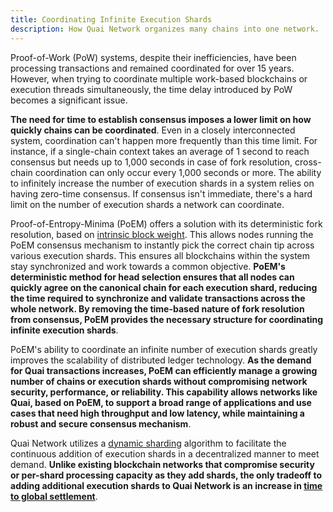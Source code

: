 ```yaml
---
title: Coordinating Infinite Execution Shards
description: How Quai Network organizes many chains into one network.
---
```


Proof-of-Work (PoW) systems, despite their inefficiencies, have been processing transactions and remained coordinated for over 15 years. However, when trying to coordinate multiple work-based blockchains or execution threads simultaneously, the time delay introduced by PoW becomes a significant issue.

**The need for time to establish consensus imposes a lower limit on how quickly chains can be coordinated**. Even in a closely interconnected system, coordination can't happen more frequently than this time limit. For instance, if a single-chain context takes an average of 1 second to reach consensus but needs up to 1,000 seconds in case of fork resolution, cross-chain coordination can only occur every 1,000 seconds or more. The ability to infinitely increase the number of execution shards in a system relies on having zero-time consensus. If consensus isn't immediate, there's a hard limit on the number of execution shards a network can coordinate.

Proof-of-Entropy-Minima (PoEM) offers a solution with its deterministic fork resolution, based on [intrinsic block weight](/learn/advanced-introduction/poem/instant-fork-resolution/intrinsic-block-weight). This allows nodes running the PoEM consensus mechanism to instantly pick the correct chain tip across various execution shards. This ensures all blockchains within the system stay synchronized and work towards a common objective. **PoEM's deterministic method for head selection ensures that all nodes can quickly agree on the canonical chain for each execution shard, reducing the time required to synchronize and validate transactions across the whole network. By removing the time-based nature of fork resolution from consensus, PoEM provides the necessary structure for coordinating infinite execution shards**.

PoEM's ability to coordinate an infinite number of execution shards greatly improves the scalability of distributed ledger technology. **As the demand for Quai transactions increases, PoEM can efficiently manage a growing number of chains or execution shards without compromising network security, performance, or reliability. This capability allows networks like Quai, based on PoEM, to support a broad range of applications and use cases that need high throughput and low latency, while maintaining a robust and secure consensus mechanism**.

Quai Network utilizes a [dynamic sharding](/learn/advanced-introduction/poem/infinite-execution-shards/dynamic-sharding) algorithm to facilitate the continuous addition of execution shards in a decentralized manner to meet demand. **Unlike existing blockchain networks that compromise security or per-shard processing capacity as they add shards, the only tradeoff to adding additional execution shards to Quai Network is an increase in [time to global settlement](/learn/advanced-introduction/poem/infinite-execution-shards/dynamic-sharding.mdx#time-to-global-settlement)**.
